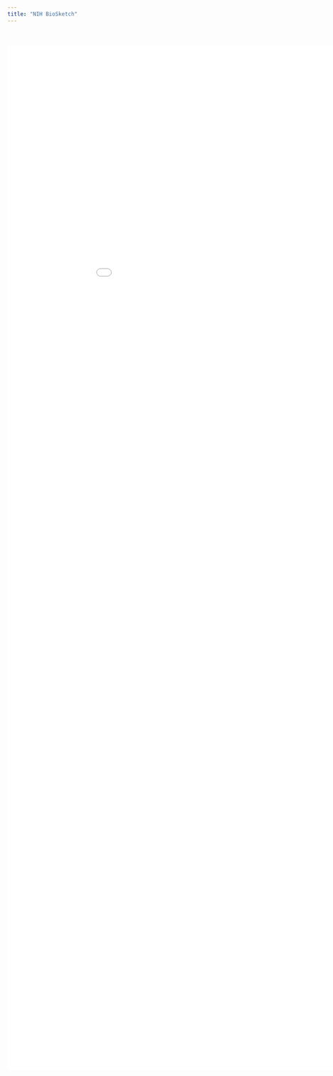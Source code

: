 ```yaml
---
title: "NIH BioSketch"
---
```


<style>
h1{margin-top: 36px}
</style>

<br>
<br>
<embed src="img/CV.pdf" width="1000" height="2300px" />